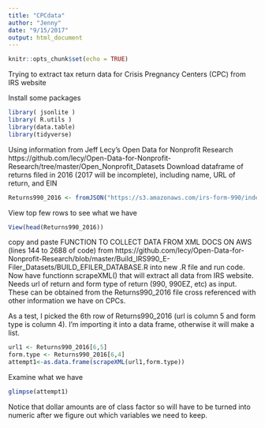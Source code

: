```yaml
---
title: "CPCdata"
author: "Jenny"
date: "9/15/2017"
output: html_document
---
```


```r
knitr::opts_chunk$set(echo = TRUE)
```

Trying to extract tax return data for Crisis Pregnancy Centers (CPC) from IRS website


Install some packages
```r
library( jsonlite )
library( R.utils )
library(data.table)
library(tidyverse)
```

Using information from Jeff Lecy's Open Data for Nonprofit Research
https://github.com/lecy/Open-Data-for-Nonprofit-Research/tree/master/Open_Nonprofit_Datasets
Download dataframe of returns filed in 2016 (2017 will be incomplete), including name, URL of return, and EIN

```r
Returns990_2016 <- fromJSON("https://s3.amazonaws.com/irs-form-990/index_2016.json")[[1]]
```

View top few rows to see what we have
```r
View(head(Returns990_2016))
```

copy and paste FUNCTION TO COLLECT DATA FROM XML DOCS ON AWS (lines 144 to 2688 of code) from 
https://github.com/lecy/Open-Data-for-Nonprofit-Research/blob/master/Build_IRS990_E-Filer_Datasets/BUILD_EFILER_DATABASE.R
into new .R file and run code. Now have functionn scrapeXML() that will extract all data from IRS website. Needs url of return and form type of return (990, 990EZ, etc) as input. These can be obtained from the Returns990_2016 file cross referenced with other information we have on CPCs. 

As a test, I picked the 6th row of Returns990_2016 (url is column 5 and form type is column 4).
I'm importing it into a data frame, otherwise it will make a list.


```r
url1 <- Returns990_2016[6,5]
form.type <- Returns990_2016[6,4]
attempt1<-as.data.frame(scrapeXML(url1,form.type))
```


Examine what we have
```r
glimpse(attempt1)
```

Notice that dollar amounts are of class factor so will have to be turned into numeric after we figure out which variables we need to keep.
